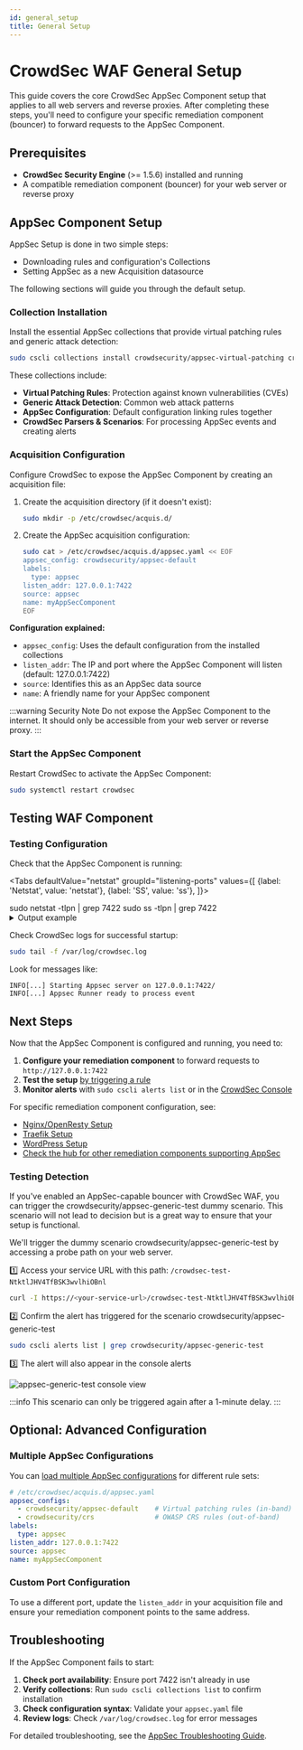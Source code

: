 ```yaml
---
id: general_setup
title: General Setup
---
```






# CrowdSec WAF General Setup

This guide covers the core CrowdSec AppSec Component setup that applies to all web servers and reverse proxies. After completing these steps, you'll need to configure your specific remediation component (bouncer) to forward requests to the AppSec Component.

## Prerequisites

- **CrowdSec Security Engine** (>= 1.5.6) installed and running
- A compatible remediation component (bouncer) for your web server or reverse proxy

## AppSec Component Setup

AppSec Setup is done in two simple steps:
- Downloading rules and configuration's Collections
- Setting AppSec as a new Acquisition datasource
  
The following sections will guide you through the default setup.

### Collection Installation

Install the essential AppSec collections that provide virtual patching rules and generic attack detection:

```bash
sudo cscli collections install crowdsecurity/appsec-virtual-patching crowdsecurity/appsec-generic-rules
```

These collections include:
- **Virtual Patching Rules**: Protection against known vulnerabilities (CVEs)
- **Generic Attack Detection**: Common web attack patterns
- **AppSec Configuration**: Default configuration linking rules together
- **CrowdSec Parsers & Scenarios**: For processing AppSec events and creating alerts

### Acquisition Configuration

Configure CrowdSec to expose the AppSec Component by creating an acquisition file:

1. Create the acquisition directory (if it doesn't exist):
   ```bash
   sudo mkdir -p /etc/crowdsec/acquis.d/
   ```

2. Create the AppSec acquisition configuration:
   ```bash
   sudo cat > /etc/crowdsec/acquis.d/appsec.yaml << EOF
   appsec_config: crowdsecurity/appsec-default
   labels:
     type: appsec
   listen_addr: 127.0.0.1:7422
   source: appsec
   name: myAppSecComponent
   EOF
   ```

**Configuration explained:**
- `appsec_config`: Uses the default configuration from the installed collections
- `listen_addr`: The IP and port where the AppSec Component will listen (default: 127.0.0.1:7422)
- `source`: Identifies this as an AppSec data source
- `name`: A friendly name for your AppSec component

:::warning Security Note
Do not expose the AppSec Component to the internet. It should only be accessible from your web server or reverse proxy.
:::

### Start the AppSec Component

Restart CrowdSec to activate the AppSec Component:

```bash
sudo systemctl restart crowdsec
```

## Testing WAF Component

### Testing Configuration

Check that the AppSec Component is running:

<Tabs
  defaultValue="netstat"
  groupId="listening-ports"
  values={[
    {label: 'Netstat', value: 'netstat'},
    {label: 'SS', value: 'ss'},
  ]}>
  
  <TabItem value="netstat">
    <CodeBlock className="language-bash">sudo netstat -tlpn | grep 7422</CodeBlock>
  </TabItem>

  <TabItem value="ss">
    <CodeBlock className="language-bash">sudo ss -tlpn | grep 7422</CodeBlock>
  </TabItem>
</Tabs>

<details>

<summary>Output example</summary>

```bash
tcp        0      0 127.0.0.1:7422            0.0.0.0:*               LISTEN      12345/crowdsec
```

:::note
The output may look differently depending on which command you used but as long as you see the port and the process `crowdsec`, it means the AppSec Component is running.
:::

</details>

Check CrowdSec logs for successful startup:
```bash
sudo tail -f /var/log/crowdsec.log
```

Look for messages like:
```
INFO[...] Starting Appsec server on 127.0.0.1:7422/
INFO[...] Appsec Runner ready to process event
```


## Next Steps

Now that the AppSec Component is configured and running, you need to:

1. **Configure your remediation component** to forward requests to `http://127.0.0.1:7422`
2. **Test the setup** [by triggering a rule](/appsec/quickstart/general.mdx#testing-detection)
3. **Monitor alerts** with `sudo cscli alerts list` or in the [CrowdSec Console](https://app.crowdsec.net)

For specific remediation component configuration, see:
- [Nginx/OpenResty Setup](/appsec/quickstart/nginxopenresty.mdx)
- [Traefik Setup](/appsec/quickstart/traefik.mdx)
- [WordPress Setup](/appsec/quickstart/wordpress.mdx)
- [Check the hub for other remediation components supporting AppSec](https://app.crowdsec.net/hub/remediation-components)

### Testing Detection

If you've enabled an AppSec-capable bouncer with CrowdSec WAF, you can trigger the crowdsecurity/appsec-generic-test dummy scenario.
This scenario will not lead to decision but is a great way to ensure that your setup is functional.

We'll trigger the dummy scenario crowdsecurity/appsec-generic-test by accessing a probe path on your web server.

1️⃣ Access your service URL with this path: `/crowdsec-test-NtktlJHV4TfBSK3wvlhiOBnl`

```bash
curl -I https://<your-service-url>/crowdsec-test-NtktlJHV4TfBSK3wvlhiOBnl
```

2️⃣ Confirm the alert has triggered for the scenario crowdsecurity/appsec-generic-test

```bash
sudo cscli alerts list | grep crowdsecurity/appsec-generic-test
```

3️⃣ The alert will also appear in the console alerts

![appsec-generic-test console view](/img/appsec-generic-test-console.png)


:::info
This scenario can only be triggered again after a 1-minute delay.
:::

## Optional: Advanced Configuration

### Multiple AppSec Configurations

You can [load multiple AppSec configurations](/appsec/vpatch_crs.md) for different rule sets:

```yaml
# /etc/crowdsec/acquis.d/appsec.yaml
appsec_configs:
  - crowdsecurity/appsec-default    # Virtual patching rules (in-band)
  - crowdsecurity/crs               # OWASP CRS rules (out-of-band)
labels:
  type: appsec
listen_addr: 127.0.0.1:7422
source: appsec
name: myAppSecComponent
```

### Custom Port Configuration

To use a different port, update the `listen_addr` in your acquisition file and ensure your remediation component points to the same address.

## Troubleshooting

If the AppSec Component fails to start:

1. **Check port availability**: Ensure port 7422 isn't already in use
2. **Verify collections**: Run `sudo cscli collections list` to confirm installation
3. **Check configuration syntax**: Validate your `appsec.yaml` file
4. **Review logs**: Check `/var/log/crowdsec.log` for error messages

For detailed troubleshooting, see the [AppSec Troubleshooting Guide](/appsec/troubleshooting.md).